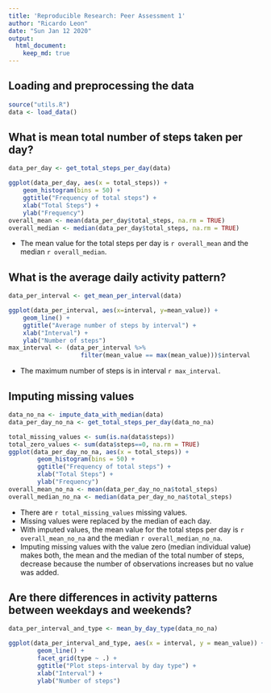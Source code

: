 ```yaml
---
title: 'Reproducible Research: Peer Assessment 1'
author: "Ricardo Leon"
date: "Sun Jan 12 2020"
output: 
  html_document:
    keep_md: true
---
```



## Loading and preprocessing the data
```r
source("utils.R")
data <- load_data()
```


## What is mean total number of steps taken per day?
```r
data_per_day <- get_total_steps_per_day(data)

ggplot(data_per_day, aes(x = total_steps)) +
    geom_histogram(bins = 50) +
    ggtitle("Frequency of total steps") +
    xlab("Total Steps") +
    ylab("Frequency")
overall_mean <- mean(data_per_day$total_steps, na.rm = TRUE)
overall_median <- median(data_per_day$total_steps, na.rm = TRUE)
```

- The mean value for the total steps per day is `r overall_mean` and the median `r overall_median`.


## What is the average daily activity pattern?
```r
data_per_interval <- get_mean_per_interval(data)

ggplot(data_per_interval, aes(x=interval, y=mean_value)) +
    geom_line() +
    ggtitle("Average number of steps by interval") +
    xlab("Interval") +
    ylab("Number of steps")
max_interval <- (data_per_interval %>%
                    filter(mean_value == max(mean_value)))$interval
```

- The maximum number of steps is in interval `r max_interval`.


## Imputing missing values
```r
data_no_na <- impute_data_with_median(data)
data_per_day_no_na <- get_total_steps_per_day(data_no_na)

total_missing_values <- sum(is.na(data$steps))
total_zero_values <- sum(data$steps==0, na.rm = TRUE)
ggplot(data_per_day_no_na, aes(x = total_steps)) +
        geom_histogram(bins = 50) +
        ggtitle("Frequency of total steps") +
        xlab("Total Steps") +
        ylab("Frequency")
overall_mean_no_na <- mean(data_per_day_no_na$total_steps)
overall_median_no_na <- median(data_per_day_no_na$total_steps)
```

- There are `r total_missing_values` missing values.
- Missing values were replaced by the median of each day.
- With imputed values, the mean value for the total steps per day is `r overall_mean_no_na` and the median `r overall_median_no_na`.
- Imputing missing values with the value zero (median individual value) makes both, the mean and the median of the total number of steps, decrease because the number of observations increases but no value was added.


## Are there differences in activity patterns between weekdays and weekends?
```r
data_per_interval_and_type <- mean_by_day_type(data_no_na)

ggplot(data_per_interval_and_type, aes(x = interval, y = mean_value)) +
        geom_line() +
        facet_grid(type ~ .) +
        ggtitle("Plot steps-interval by day type") +
        xlab("Interval") +
        ylab("Number of steps")
```